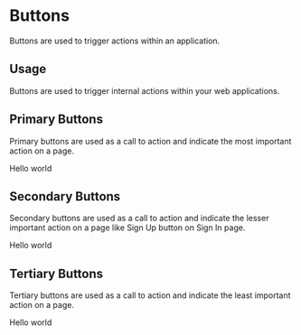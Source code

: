 
<Meta title="Design System|Buttons" component={PrimaryButton} />

# Buttons

Buttons are used to trigger actions within an application.

## Usage

Buttons are used to trigger internal actions within your web applications.

## Primary Buttons

Primary buttons are used as a call to action and indicate the most important action on a page.

<Preview withToolbar>
  <Story name="Primary">
    <PrimaryButton
      disabled={boolean("Disabled", false)}
      onClick={action("button-click")}
    >
      Hello world
    </PrimaryButton>
  </Story>
</Preview>

## Secondary Buttons

Secondary buttons are used as a call to action and indicate the lesser important action on a page like Sign Up button on Sign In page.

<Story name="Secondary">
  <SecondaryButton>Hello world</SecondaryButton>
</Story>

## Tertiary Buttons

Tertiary buttons are used as a call to action and indicate the least important action on a page.

<Story name="Tertiary">
  <TertiaryButton>Hello world</TertiaryButton>
</Story>
